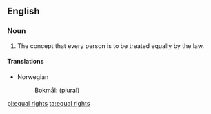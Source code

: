 ==English==
{{wikipedia}}
===Noun===
{{en-plural noun|head=[[equal]] [[rights]]}}

# The concept that every person is to be treated equally by the law.

====Translations====
{{trans-top|concept of equal treatment}}
* Norwegian
*: Bokmål: {{t-|nb|like rettigheter}} (plural)
{{trans-mid}}
{{trans-bottom}}

[[pl:equal rights]]
[[ta:equal rights]]